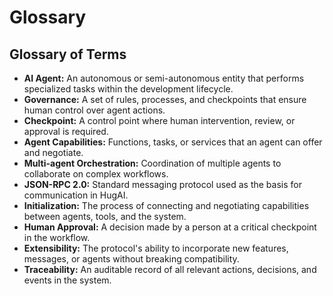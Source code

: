 # Glossary

## Glossary of Terms

- **AI Agent:** An autonomous or semi-autonomous entity that performs specialized tasks within the development lifecycle.
- **Governance:** A set of rules, processes, and checkpoints that ensure human control over agent actions.
- **Checkpoint:** A control point where human intervention, review, or approval is required.
- **Agent Capabilities:** Functions, tasks, or services that an agent can offer and negotiate.
- **Multi-agent Orchestration:** Coordination of multiple agents to collaborate on complex workflows.
- **JSON-RPC 2.0:** Standard messaging protocol used as the basis for communication in HugAI.
- **Initialization:** The process of connecting and negotiating capabilities between agents, tools, and the system.
- **Human Approval:** A decision made by a person at a critical checkpoint in the workflow.
- **Extensibility:** The protocol's ability to incorporate new features, messages, or agents without breaking compatibility.
- **Traceability:** An auditable record of all relevant actions, decisions, and events in the system.